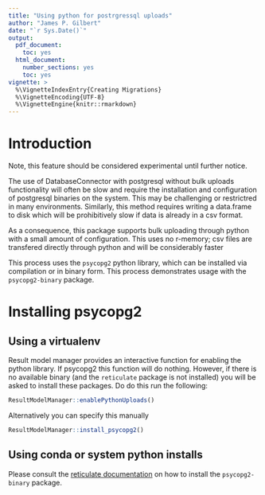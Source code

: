 ```yaml
---
title: "Using python for postrgressql uploads"
author: "James P. Gilbert"
date: "`r Sys.Date()`"
output:
  pdf_document:
    toc: yes
  html_document:
    number_sections: yes
    toc: yes
vignette: >
  %\VignetteIndexEntry{Creating Migrations}
  %\VignetteEncoding{UTF-8}
  %\VignetteEngine{knitr::rmarkdown}
---
```


# Introduction
Note, this feature should be considered experimental until further notice.

The use of DatabaseConnector with postgresql without bulk uploads functionality will often be slow and require the installation and configuration of postgresql binaries on the system.
This may be challenging or restrictred in many environments.
Similarly, this method requires writing a data.frame to disk which will be prohibitively slow if data is already in a
csv format.

As a consequence, this package supports bulk uploading through python with a small amount of configuration.
This uses no r-memory; csv files are transfered directly through python and will be considerably faster

This process uses the `psycopg2` python library, which can be installed via compilation or in binary form.
This process demonstrates usage with the `psycopg2-binary` package.

# Installing psycopg2

## Using a virtualenv
Result model manager provides an interactive function for enabling the python library. If psycopg2 this function will
do nothing.
However, if there is no available binary (and the `reticulate` package is not installed) you will be asked to install
these packages.
Do do this run the following:
```r
ResultModelManager::enablePythonUploads()
```
Alternatively you can specify this manually

```r
ResultModelManager::install_psycopg2()
```

## Using conda or system python installs

Please consult the [reticulate documentation](https://rstudio.github.io/reticulate/articles/python_packages.html) on how to install the `psycopg2-binary` package.